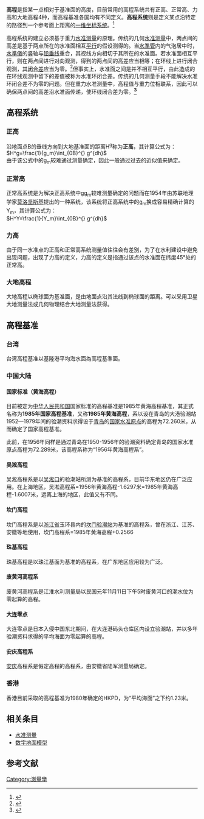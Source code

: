 {{Refimprove|time=2020-12-08T09:08:18+00:00}}
{{Expert|time=2015-12-14T03:57:09+00:00}}

'''高程'''是指某一点相对于基准面的高度，目前常用的高程系统共有正高、正常高、力高和大地高程4种，而高程基准各国均有不同定义。'''高程系统'''则是定义某点沿特定的路径到一个参考面上距离的[[一维空间|一维]][[坐標系|坐标系统]]。<ref>{{Cite web|title=Height systems and vertical datums: a review in the Australian context|url=https://eclass.uniwa.gr/modules/document/file.php/TOP172/%CE%92%CE%B9%CE%B2%CE%BB%CE%B9%CE%BF%CE%B3%CF%81%CE%B1%CF%86%CE%AF%CE%B1/2%CE%B7%20%CE%B8%CE%B5%CE%BC%CE%B1%CF%84%CE%B9%CE%BA%CE%AE%20%CE%B5%CE%BD%CF%8C%CF%84%CE%B7%CF%84%CE%B1/134989_18273_HeightSystemsVerticalDatums6.pdf|accessdate=2020-04-07|author=W. E. Featherstone|date=|format=pdf|publisher=|language=en|author2=M. Kuhn}}</ref>

高程系统的建立必须基于重力[[水准测量|水准测量]]的原理。传统的几何[[水准测量|水准测量]]中，两点间的高差是基于两点所在的水准面相互[[平行|平行]]的假设测得的。当[[水準管|水準管]]内的气泡居中时，[[水準儀|水準儀]]的竖轴与[[铅垂线|铅垂线]]重合，其视线方向相切于其所在的水准面。若水准面相互平行，则在两点间进行对向观测，得到的两点间的高差应当相等；在环线上进行闭合观测，其[[闭合差|闭合差]]应当为零。<ref name=":0">{{Cite book|title=地球形状及外部重力场|author=宁津生|publisher=测绘出版社|year=1981|isbn=|location=|pages=154-293|authorlink=宁津生|editor=管泽霖|first=}}</ref>{{Rp|342-343}}但事实上，水准面之间是并不相互平行，由此造成的在环线观测中留下的差值被称为水准环闭合差。传统的几何测量手段不能解决水准环闭合差不为零的问题。但在重力水准测量中，高程值与重力位相联系，因此可以确保两点间的高差沿水准面传递，使环线闭合差为零。'''<ref name="whu2">{{cite book|author1=孔祥元|author2=郭际明|author3=刘宗泉|title=大地测量学基础|publisher=武汉大学出版社|ISBN=978-7-30-707562-7|pages=|last=|first=|year=2001|isbn=|location=}}</ref>'''{{Rp|42}}

==高程系统==
===正高===
沿地面点B的垂线方向到大地基准面的距离H<sup>g</sup>称为'''正高'''，其计算公式为：<br/>
<math>H^g=\frac{1}{g_m}\int_{0B}^{} g^{dh}</math><br/>
由于该公式中的g<sub>m</sub>较难通过测量确定，因此一般通过过去的近似值来确定。

===正常高===
正常高系统是为解决正高系统中gg<sub>m</sub>较难测量确定的问题而在1954年由苏联地理学家[[莫洛坚斯基|莫洛坚斯基]]提出的一种系统，该系统将正高系统中的g<sub>m</sub>换成容易精确计算的Y<sub>m</sub>，其计算公式为：<br/>
<math>H^Y=\frac{1}{Y_m}\int_{0B}^{} g^{dh}</math><br/>


===力高===
由于同一水准点的正高和正常高系统测量值往往会有差别，为了在水利建设中避免出现问题，出现了力高的定义，力高的定义是指通过该点的水准面在纬度45°处的正常高。

===大地高程===
大地高程以椭球面为基准面，是由地面点沿其法线到椭球面的距离。可以采用卫星大地测量法或几何物理结合大地测量法获得。

==高程基准==

===台湾===
台湾高程基准以基隆港平均海水面為高程基準面。

===中国大陆===
====国家标准（黄海高程）====
目前被定为[[中华人民共和国|中华人民共和国]]国家标准的高程基准是1985年黄海高程基准，其正式名称为'''1985年国家高程基准'''，又称'''1985年黄海高程'''，系以设在青岛的大港验潮站1952—1979年间的验潮资料求得设于[[青岛|青岛]]的[[中华人民共和国水准原点|国家水准原点]]的高程为72.260米，从而确定了国家高程基准。

此前，在1956年同样是通过青岛在1950-1956年的验潮资料确定青岛的国家水准原点高程为72.289米，该高程系称为“1956年黄海高程系”。

====吴淞高程====
吴淞高程系是以[[吴淞口|吴淞口]]的验潮站所测为基准的高程系，目前华东地区仍在广泛应用。在上海地区，吴淞高程系=1956年黄海高程-1.6297米=1985年黄海高程-1.6007米，远离上海的地区，此值又有不同。

====坎门高程====
坎门高程系是以[[浙江省|浙江省]]玉环县内的[[坎门验潮站|坎门验潮站]]为基准的高程系，曾在浙江、江苏、安徽等地使用，坎门高程系=1985年黄海高程+0.2566

====珠基高程====
珠基高程是以珠江基面为基准的高程系，在广东地区应用较为广泛。

====废黄河高程系====
废黄河高程系是江淮水利测量局以民国元年11月11日下午5时废黄河口的潮水位为零起算的高程。

====大连零点====
大连零点是日本入侵中国东北期间，在大连港码头仓库区内设立验潮站，并以多年验潮资料求得的平均海面为零起算的高程。

==== 安庆高程系 ====
[[安庆|安庆]]高程系是假定高程的高程系，由安徽省陆军测量局确定。

===香港===
香港目前采取的高程基准为1980年确定的HKPD，为“平均海面”之下约1.23米。

== 相关条目 ==
*[[水准测量|水准测量]]
*[[数字地面模型|数字地面模型]]

== 参考文献 ==
{{Reflist}}
[[Category:測量學|Category:測量學]]